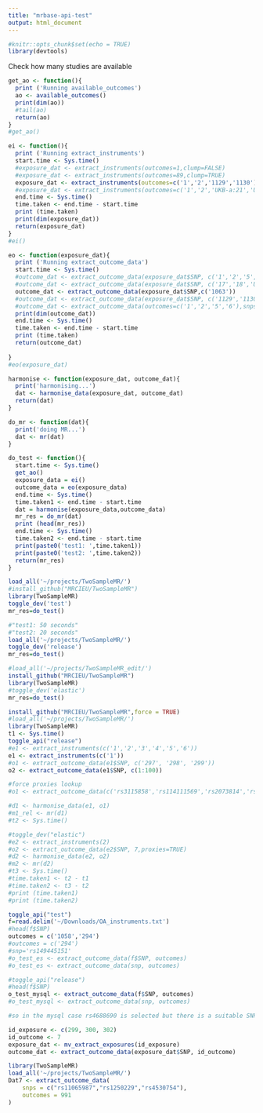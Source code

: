 ```yaml
---
title: "mrbase-api-test"
output: html_document
---
```


```r
#knitr::opts_chunk$set(echo = TRUE)
library(devtools)
```

Check how many studies are available
```r
get_ao <- function(){
  print ('Running available_outcomes')
  ao <- available_outcomes()
  print(dim(ao))
  #tail(ao)
  return(ao)
}
#get_ao()
```

```r
ei <- function(){
  print ('Running extract_instruments')
  start.time <- Sys.time()
  #exposure_dat <- extract_instruments(outcomes=1,clump=FALSE)
  #exposure_dat <- extract_instruments(outcomes=89,clump=TRUE)
  exposure_dat <- extract_instruments(outcomes=c('1','2','1129','1130'),clump=TRUE)
  #exposure_dat <- extract_instruments(outcomes=c('1','2','UKB-a:21','UKB-a:22'),clump=TRUE)
  end.time <- Sys.time()
  time.taken <- end.time - start.time
  print (time.taken)
  print(dim(exposure_dat))
  return(exposure_dat)
}
#ei()
```

```r
eo <- function(exposure_dat){
  print ('Running extract_outcome_data')
  start.time <- Sys.time()
  #outcome_dat <- extract_outcome_data(exposure_dat$SNP, c('1','2','5','6','17','18','965','966','996','997','1090','UKB-a:96','UKB-a:1','UKB-a:2'))
  #outcome_dat <- extract_outcome_data(exposure_dat$SNP, c('17','18','UKB-a:96','UKB-a:1','UKB-a:2'))
  outcome_dat <- extract_outcome_data(exposure_dat$SNP,c('1063'))
  #outcome_dat <- extract_outcome_data(exposure_dat$SNP, c('1129','1130'))
  #outcome_dat <- extract_outcome_data(outcomes=c('1','2','5','6'),snps=c('rs2825569','rs9821657','rs1919329'),splitsize=50000)
  print(dim(outcome_dat))
  end.time <- Sys.time()
  time.taken <- end.time - start.time
  print (time.taken)
  return(outcome_dat)
  
}
#eo(exposure_dat)
```

```r
harmonise <- function(exposure_dat, outcome_dat){
  print('harmonising...')
  dat <- harmonise_data(exposure_dat, outcome_dat)
  return(dat)
}
```

```r
do_mr <- function(dat){
  print('doing MR...')
  dat <- mr(dat)
}
```

```r
do_test <- function(){
  start.time <- Sys.time()
  get_ao()
  exposure_data = ei()
  outcome_data = eo(exposure_data)
  end.time <- Sys.time()
  time.taken1 <- end.time - start.time
  dat = harmonise(exposure_data,outcome_data)
  mr_res = do_mr(dat)
  print (head(mr_res))
  end.time <- Sys.time()
  time.taken2 <- end.time - start.time
  print(paste0('test1: ',time.taken1))
  print(paste0('test2: ',time.taken2))
  return(mr_res)
}
```

```r
load_all('~/projects/TwoSampleMR/')
#install_github("MRCIEU/TwoSampleMR")
library(TwoSampleMR)
toggle_dev('test')
mr_res=do_test()
```

```r
#"test1: 50 seconds"
#"test2: 20 seconds"
load_all('~/projects/TwoSampleMR/')
toggle_dev('release')
mr_res=do_test()
```

```r
#load_all('~/projects/TwoSampleMR_edit/')
install_github("MRCIEU/TwoSampleMR")
library(TwoSampleMR)
#toggle_dev('elastic')
mr_res=do_test()
```

```r
install_github("MRCIEU/TwoSampleMR",force = TRUE)
#load_all('~/projects/TwoSampleMR/')
library(TwoSampleMR)
t1 <- Sys.time()
toggle_api("release")
#e1 <- extract_instruments(c('1','2','3','4','5','6'))
e1 <- extract_instruments(c('1'))
#o1 <- extract_outcome_data(e1$SNP, c('297', '298', '299'))
o2 <- extract_outcome_data(e1$SNP, c(1:100))

#force proxies lookup 
#o1 <- extract_outcome_data(c('rs3115858','rs114111569','rs2073814','rs71507461','rs71507462'), '11')

#d1 <- harmonise_data(e1, o1)
#m1_rel <- mr(d1)
#t2 <- Sys.time()

#toggle_dev("elastic")
#e2 <- extract_instruments(2)
#o2 <- extract_outcome_data(e2$SNP, 7,proxies=TRUE)
#d2 <- harmonise_data(e2, o2)
#m2 <- mr(d2)
#t3 <- Sys.time()
#time.taken1 <- t2 - t1
#time.taken2 <- t3 - t2
#print (time.taken1)
#print (time.taken2)
```

```r
toggle_api("test")
f=read.delim('~/Downloads/OA_instruments.txt')
#head(f$SNP)
outcomes = c('1058','294')
#outcomes = c('294')
#snp='rs149445151'
#o_test_es <- extract_outcome_data(f$SNP, outcomes)
#o_test_es <- extract_outcome_data(snp, outcomes)

#toggle_api("release")
#head(f$SNP)
o_test_mysql <- extract_outcome_data(f$SNP, outcomes)
#o_test_mysql <- extract_outcome_data(snp, outcomes)

#so in the mysql case rs4688690 is selected but there is a suitable SNP (more than one with equal rsq) with higher rsq, e.g. rs13060128
```

```r
id_exposure <- c(299, 300, 302)
id_outcome <- 7
exposure_dat <- mv_extract_exposures(id_exposure)
outcome_dat <- extract_outcome_data(exposure_dat$SNP, id_outcome)
```

```r
library(TwoSampleMR) 
load_all('~/projects/TwoSampleMR/')
Dat7 <- extract_outcome_data(
    snps = c("rs11065987","rs1250229","rs4530754"), 
    outcomes = 991
)
```